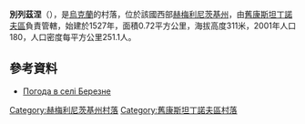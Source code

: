 {{coord|49|52|11|N|27|2|48|E|scale:100000|display=title}}

'''別列茲涅'''（{{lang-uk|Березне}}），是[[烏克蘭|烏克蘭]]的村落，位於該國西部[[赫梅利尼茨基州|赫梅利尼茨基州]]，由[[舊康斯坦丁諾夫區|舊康斯坦丁諾夫區]]負責管轄，始建於1527年，面積0.72平方公里，海拔高度311米，2001年人口180，人口密度每平方公里251.1人。

==參考資料==
* [http://weather.in.ua/ua/hmel'nickaja/995 Погода в селі Березне]{{Wayback|url=http://weather.in.ua/ua/hmel%27nickaja/995 |date=20111220083333 }}

{{DEFAULTSORT:Березне}}
[[Category:赫梅利尼茨基州村落|Category:赫梅利尼茨基州村落]]
[[Category:舊康斯坦丁諾夫區村落|Category:舊康斯坦丁諾夫區村落]]


{{Khmelnytskyi-geo-stub}}
